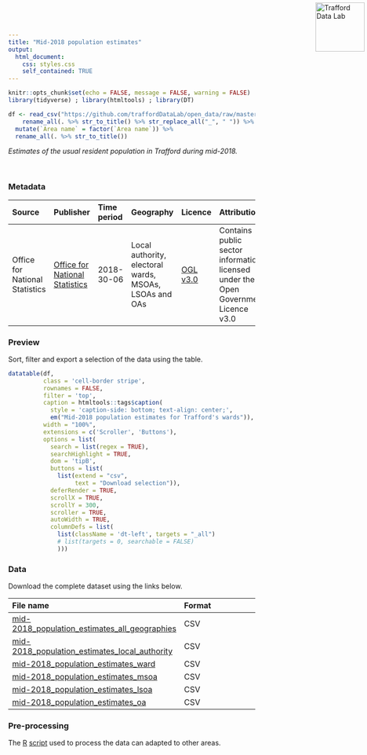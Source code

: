 ```yaml
---
title: "Mid-2018 population estimates"
output:
  html_document:
    css: styles.css
    self_contained: TRUE
---
```


<a href="https://www.trafforddatalab.io/data"><img src="https://www.trafforddatalab.io/assets/logo/trafforddatalab_logo.svg" alt="Trafford Data Lab" width="100" border="0" style="position:absolute; top:0; right:0; padding:5px;"/></a>

```r
knitr::opts_chunk$set(echo = FALSE, message = FALSE, warning = FALSE)
library(tidyverse) ; library(htmltools) ; library(DT) 

df <- read_csv("https://github.com/traffordDataLab/open_data/raw/master/population/mid-2018_population_estimates_ward.csv") %>% 
    rename_all(. %>% str_to_title() %>% str_replace_all("_", " ")) %>% 
  mutate(`Area name` = factor(`Area name`)) %>% 
  rename_all(. %>% str_to_title())
```

*Estimates of the usual resident population in Trafford during mid-2018.*

<br />

### Metadata

|Source |Publisher |Time period |Geography |Licence |Attribution |Last updated |
|:---|:---|:---|:---|:---|:---|:---|
|Office for National Statistics |<a href="https://www.ons.gov.uk/peoplepopulationandcommunity/populationandmigration/populationestimates/bulletins/annualmidyearpopulationestimates/mid2018" target="_blank">Office for National Statistics</a> |2018-30-06 |Local authority, electoral wards, MSOAs, LSOAs and OAs |<a href="http://www.nationalarchives.gov.uk/doc/open-government-licence/version/3/" target="_blank">OGL v3.0</a> |Contains public sector information licensed under the Open Government Licence v3.0 |November 2019 |

### Preview
Sort, filter and export a selection of the data using the table.

```r
datatable(df, 
          class = 'cell-border stripe',
          rownames = FALSE, 
          filter = 'top',
          caption = htmltools::tags$caption(
            style = 'caption-side: bottom; text-align: center;',
            em("Mid-2018 population estimates for Trafford's wards")),
          width = "100%",
          extensions = c('Scroller', 'Buttons'),
          options = list(
            search = list(regex = TRUE),
            searchHighlight = TRUE,
            dom = 'tipB',
            buttons = list(
              list(extend = "csv", 
                   text = "Download selection")),
            deferRender = TRUE,
            scrollX = TRUE,
            scrollY = 300,
            scroller = TRUE,
            autoWidth = TRUE,
            columnDefs = list(
              list(className = 'dt-left', targets = "_all")
              # list(targets = 0, searchable = FALSE)
              )))
```

### Data
Download the complete dataset using the links below.

|File name |Format |
|:---|:---|
|[mid-2018_population_estimates_all_geographies](mid-2018_population_estimates_all_geographies.csv) |CSV |
|[mid-2018_population_estimates_local_authority](mid-2018_population_estimates_local_authority) |CSV |
|[mid-2018_population_estimates_ward](mid-2018_population_estimates_ward.csv) |CSV |
|[mid-2018_population_estimates_msoa](mid-2018_population_estimates_msoa.csv) |CSV |
|[mid-2018_population_estimates_lsoa](mid-2018_population_estimates_lsoa.csv) |CSV |
|[mid-2018_population_estimates_oa](mid-2018_population_estimates_oa.csv) |CSV |

### Pre-processing
The <a href="https://cran.r-project.org" target="_blank">R</a> [script](pre-processing.Rmd) used to process the data can adapted to other areas.

<br />